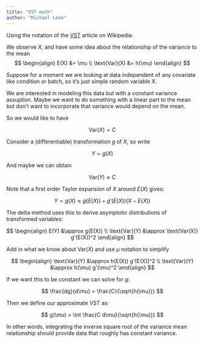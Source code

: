 ```yaml
---
title: "VST math"
author: "Michael Love"
---
```


Using the notation of the
[VST](https://en.wikipedia.org/wiki/Variance-stabilizing_transformation)
article on Wikipedia:

We observe $X$, and have some idea about the relationship of the
variance to the mean $$
\begin{align}
E(X) &= \mu \\
\text{Var}(X) &= h(\mu)
\end{align}
$$

Suppose for a moment we are looking at data independent of any
covariate like condition or batch, so it's just simple random variable
$X$.

We are interested in modeling this data but with a constant variance
assuption. Maybe we want to do something with a linear part to the
mean but don't want to incorporate that variance would depend on the
mean.

So we would like to have

$$
\text{Var}(X) = C
$$

Consider a (differentiable) transformation $g$ of $X$, so write

$$
Y = g(X)
$$

And maybe we can obtain

$$
\text{Var}(Y) \approx C
$$

Note that a first order Taylor expansion of $X$ around $E(X)$ gives:

$$
Y = g(X) \approx g(E(X)) + g'(E(X))(X - E(X))
$$

The delta method uses this to derive asymptotic distributions of
transformed variables:

$$
\begin{align}
E(Y) &\approx g(E(X)) \\
\text{Var}(Y) &\approx \text{Var(X)} g'(E(X))^2
\end{align}
$$

Add in what we know about $\text{Var}(X)$ and use $\mu$ notation to
simplify

$$
\begin{align}
\text{Var}(Y) &\approx h(E(X)) g'(E(X))^2 \\
\text{Var}(Y) &\approx h(\mu) g'(\mu)^2
\end{align}
$$

If we want this to be constant we can solve for $g$:

$$
\frac{dg}{d\mu} = \frac{C}{\sqrt{h(\mu)}}
$$

Then we define our approximate VST as:

$$
g(\mu) = \int \frac{C d\mu}{\sqrt{h(\mu)}}
$$

In other words, integrating the inverse square root of the variance
mean relationship should provide data that roughly has constant
variance.
